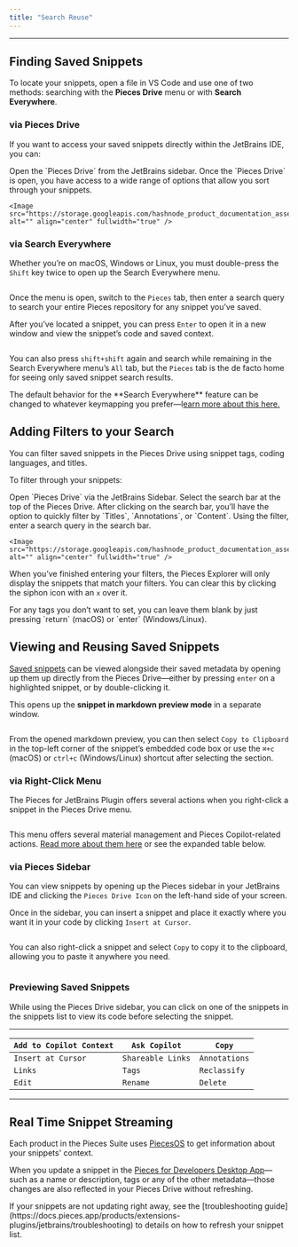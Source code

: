 ```yaml
---
title: "Search Reuse"
---
```


***

## Finding Saved Snippets

To locate your snippets, open a file in VS Code and use one of two methods: searching with the **Pieces Drive** menu or with **Search Everywhere**.

### via Pieces Drive

If you want to access your saved snippets directly within the JetBrains IDE, you can:

<Steps>
  <Step title="Locate Pieces Drive">
    Open the `Pieces Drive` from the JetBrains sidebar.
  </Step>

  <Step title="Filter, Search, and Explore">
    Once the `Pieces Drive` is open, you have access to a wide range of options that allow you sort through your snippets.

    <Image src="https://storage.googleapis.com/hashnode_product_documentation_assets/jetbrains_plugin_assets/jetbrains_plugin_assets/using_snippets/search_and_reuse/searching_snippets_drive.gif" alt="" align="center" fullwidth="true" />
  </Step>
</Steps>

### via Search Everywhere

Whether you’re on macOS, Windows or Linux, you must double-press the `Shift` key twice to open up the Search Everywhere menu.

<Image src="https://cdn.hashnode.com/res/hashnode/image/upload/v1731514495750/53039e6c-1199-4879-8b92-40cc02a20a71.png" alt="" align="center" fullwidth="true" />

Once the menu is open, switch to the `Pieces` tab, then enter a search query to search your entire Pieces repository for any snippet you’ve saved.

After you’ve located a snippet, you can press `Enter` to open it in a new window and view the snippet’s code and saved context.

<Image src="https://storage.googleapis.com/hashnode_product_documentation_assets/jetbrains_plugin_assets/jetbrains_plugin_assets/using_snippets/search_and_reuse/searching_for_snippet.gif" alt="" align="center" fullwidth="true" />

You can also press `shift+shift` again and search while remaining in the Search Everywhere menu’s `All` tab, but the `Pieces` tab is the de facto home for seeing only saved snippet search results.

<Callout type="info">
  The default behavior for the **Search Everywhere** feature can be changed to whatever keymapping you prefer—l<a target="_blank" href="https://docs.pieces.app/products/extensions-plugins/jetbrains/commands">earn more about this here.</a>
</Callout>

## Adding Filters to your Search

You can filter saved snippets in the Pieces Drive using snippet tags, coding languages, and titles.

To filter through your snippets:

<Steps>
  <Step title="Open Pieces Drive">
    Open `Pieces Drive` via the JetBrains Sidebar.
  </Step>

  <Step title="Select the Search Bar">
    Select the search bar at the top of the Pieces Drive.
  </Step>

  <Step title="Choose the Filter Option">
    After clicking on the search bar, you’ll have the option to quickly filter by `Titles`, `Annotations`, or `Content`.
  </Step>

  <Step title="Enter your Query">
    Using the filter, enter a search query in the search bar.

    <Image src="https://storage.googleapis.com/hashnode_product_documentation_assets/jetbrains_plugin_assets/jetbrains_plugin_assets/using_snippets/search_and_reuse/filtering_snippets.gif" alt="" align="center" fullwidth="true" />
  </Step>
</Steps>

When you’ve finished entering your filters, the Pieces Explorer will only display the snippets that match your filters. You can clear this by clicking the siphon icon with an `x` over it.

<Callout type="tip">
  For any tags you don’t want to set, you can leave them blank by just pressing `return` (macOS) or `enter` (Windows/Linux).
</Callout>

## Viewing and Reusing Saved Snippets

[Saved snippets](https://docs.pieces.app/products/extensions-plugins/jetbrains/drive/save-snippets) can be viewed alongside their saved metadata by opening up them up directly from the Pieces Drive—either by pressing `enter` on a highlighted snippet, or by double-clicking it.

This opens up the **snippet in markdown preview mode** in a separate window.

<Image src="https://cdn.hashnode.com/res/hashnode/image/upload/v1731947059537/0d388dec-e373-4bf4-9ec8-4a8b9dcc9246.png" alt="" align="center" fullwidth="true" />

From the opened markdown preview, you can then select `Copy to Clipboard` in the top-left corner of the snippet’s embedded code box or use the `⌘+c` (macOS) or `ctrl+c` (Windows/Linux) shortcut after selecting the section.

### via Right-Click Menu

The Pieces for JetBrains Plugin offers several actions when you right-click a snippet in the Pieces Drive menu.

<Image src="https://storage.googleapis.com/hashnode_product_documentation_assets/jetbrains_plugin_assets/jetbrains_plugin_assets/using_snippets/search_and_reuse/pieces_drive_right_click.png" alt="" align="center" fullwidth="true" />

This menu offers several material management and Pieces Copilot-related actions. [Read more about them here](https://docs.pieces.app/products/extensions-plugins/jetbrains/drive/edit-update#actions-from-the-editing-view) or see the expanded table below.

### via Pieces Sidebar

You can view snippets by opening up the Pieces sidebar in your JetBrains IDE and clicking the `Pieces Drive Icon` on the left-hand side of your screen.

Once in the sidebar, you can insert a snippet and place it exactly where you want it in your code by clicking `Insert at Cursor`.

<Image src="https://storage.googleapis.com/hashnode_product_documentation_assets/jetbrains_plugin_assets/jetbrains_plugin_assets/using_snippets/search_and_reuse/copy_to_clipboard_drive.png" alt="" align="center" fullwidth="true" />

You can also right-click a snippet and select `Copy` to copy it to the clipboard, allowing you to paste it anywhere you need.

<Image src="https://storage.googleapis.com/hashnode_product_documentation_assets/jetbrains_plugin_assets/jetbrains_plugin_assets/using_snippets/search_and_reuse/copy_to_clipboard_drive.png" alt="" align="center" fullwidth="true" />

### Previewing Saved Snippets

While using the Pieces Drive sidebar, you can click on one of the snippets in the snippets list to view its code before selecting the snippet.

***

| `Add to Copilot Context` | `Ask Copilot`     | `Copy`        |
| ------------------------ | ----------------- | ------------- |
| `Insert at Cursor`       | `Shareable Links` | `Annotations` |
| `Links`                  | `Tags`            | `Reclassify`  |
| `Edit`                   | `Rename`          | `Delete`      |

***

## Real Time Snippet Streaming[​](https://docs.pieces.app/extensions-plugins/jetbrains#real-time-snippet-streaming)

Each product in the Pieces Suite uses [PiecesOS](https://docs.pieces.app/products/core-dependencies/pieces-os) to get information about your snippets' context.

When you update a snippet in the [Pieces for Developers Desktop App](https://docs.pieces.app/products/desktop)—such as a name or description, tags or any of the other metadata—those changes are also reflected in your Pieces Drive without refreshing.

<Callout type="tip">
  If your snippets are not updating right away, see the [troubleshooting guide](https://docs.pieces.app/products/extensions-plugins/jetbrains/troubleshooting) to details on how to refresh your snippet list.
</Callout>
